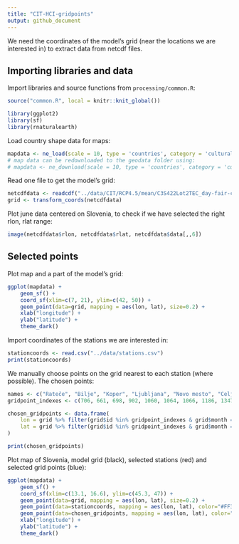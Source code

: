 ```yaml
---
title: "CIT-HCI-gridpoints"
output: github_document
---
```


We need the coordinates of the model's grid (near the locations we are interested in) to extract data from netcdf files.

## Importing libraries and data

Import libraries and source functions from `processing/common.R`:

```r
source("common.R", local = knitr::knit_global())

library(ggplot2)
library(sf)
library(rnaturalearth)
```

Load country shape data for maps:

```r
mapdata <- ne_load(scale = 10, type = 'countries', category = 'cultural', returnclass = "sf", destdir = "geodata")
# map data can be redownloaded to the geodata folder using:
# mapdata <- ne_download(scale = 10, type = 'countries', category = 'cultural', returnclass = "sf", destdir = "geodata")
```

Read one file to get the model's grid:

```r
netcdfdata <- readcdf("../data/CIT/RCP4.5/mean/C3S422Lot2TEC_day-fair-cit-month-proj_mean_monthly_2021_2040_v1.nc", "day-fair-cit-month-proj")
grid <- transform_coords(netcdfdata)
```

Plot june data centered on Slovenia, to check if we have selected the right rlon, rlat range:

```r
image(netcdfdata$rlon, netcdfdata$rlat, netcdfdata$data[,,6])
```

## Selected points

Plot map and a part of the model's grid:

```r
ggplot(mapdata) +
    geom_sf() +
    coord_sf(xlim=c(7, 21), ylim=c(42, 50)) + 
    geom_point(data=grid, mapping = aes(lon, lat), size=0.2) +
    xlab("longitude") +
    ylab("latitude") +
    theme_dark()
```

Import coordinates of the stations we are interested in:

```r
stationcoords <- read.csv("../data/stations.csv")
print(stationcoords)
```

We manually choose points on the grid nearest to each station (where possible). The chosen points:

```r
names <- c("Rateče", "Bilje", "Koper", "Ljubljana", "Novo mesto", "Celje", "Slovenj Gradec", "Maribor", "Murska Sobota")
gridpoint_indexes <- c(706, 661, 698, 902, 1060, 1064, 1066, 1186, 1347)

chosen_gridpoints <- data.frame(
    lon = grid %>% filter(grid$id %in% gridpoint_indexes & grid$month == "jan") %>% pull(lon),
    lat = grid %>% filter(grid$id %in% gridpoint_indexes & grid$month == "jan") %>% pull(lat)
)

print(chosen_gridpoints)
```

Plot map of Slovenia, model grid (black), selected stations (red) and selected grid points (blue):

```r
ggplot(mapdata) +
    geom_sf() +
    coord_sf(xlim=c(13.1, 16.6), ylim=c(45.3, 47)) + 
    geom_point(data=grid, mapping = aes(lon, lat), size=0.2) +
    geom_point(data=stationcoords, mapping = aes(lon, lat), color="#FF3000") +
    geom_point(data=chosen_gridpoints, mapping = aes(lon, lat), color="#0062FF") +
    xlab("longitude") +
    ylab("latitude") +
    theme_dark()
```